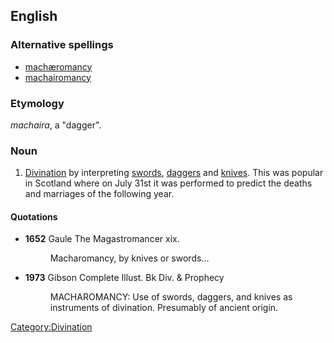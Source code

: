 ==English==

===Alternative spellings===
* [[machæromancy]]
* [[machairomancy]]

===Etymology===
{{etyl|grc}} ''machaira'', a "dagger".

===Noun===
{{en-noun|-}}

# [[divination|Divination]] by interpreting [[sword]]s, [[dagger]]s and [[knife|knives]]. This was popular in Scotland where on July 31st it was performed to predict the deaths and marriages of the following year.

====Quotations====
* '''1652''' Gaule The Magastromancer xix.
*: Macharomancy, by knives or swords...

* '''1973''' Gibson Complete Illust. Bk Div. & Prophecy
*: MACHAROMANCY: Use of swords, daggers, and knives as instruments of divination. Presumably of ancient origin.

[[Category:Divination]]